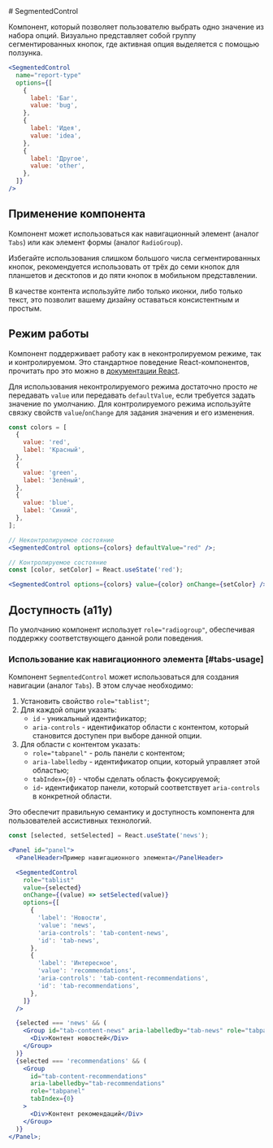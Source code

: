 <Overview>
# SegmentedControl

Компонент, который позволяет пользователю выбрать одно значение из набора опций.
Визуально представляет собой группу сегментированных кнопок, где активная опция выделяется с помощью ползунка.

</Overview>

```jsx
<SegmentedControl
  name="report-type"
  options={[
    {
      label: 'Баг',
      value: 'bug',
    },
    {
      label: 'Идея',
      value: 'idea',
    },
    {
      label: 'Другое',
      value: 'other',
    },
  ]}
/>
```

## Применение компонента

Компонент может использоваться как навигационный элемент (аналог `Tabs`) или как элемент формы (аналог `RadioGroup`).

Избегайте использования слишком большого числа сегментированных кнопок, рекомендуется использовать от трёх до семи кнопок
для планшетов и десктопов и до пяти кнопок в мобильном представлении.

В качестве контента используйте либо только иконки, либо только текст, это позволит вашему дизайну оставаться
консистентным и простым.

## Режим работы

Компонент поддерживает работу как в неконтролируемом режиме, так и контролируемом. Это стандартное поведение
React-компонентов, прочитать про это можно в [документации React](https://react.dev/reference/react-dom/components/input#controlling-an-input-with-a-state-variable).

Для использования неконтролируемого режима достаточно просто _не_ передавать `value` или передавать `defaultValue`, если
требуется задать значение по умолчанию.
Для контролируемого режима используйте связку свойств `value`/`onChange` для задания значения и его изменения.

```jsx
const colors = [
  {
    value: 'red',
    label: 'Красный',
  },
  {
    value: 'green',
    label: 'Зелёный',
  },
  {
    value: 'blue',
    label: 'Синий',
  },
];

// Неконтролируемое состояние
<SegmentedControl options={colors} defaultValue="red" />;

// Контролируемое состояние
const [color, setColor] = React.useState('red');

<SegmentedControl options={colors} value={color} onChange={setColor} />;
```

## Доступность (a11y)

По умолчанию компонент использует `role="radiogroup"`, обеспечивая поддержку соответствующего данной роли поведения.

### Использование как навигационного элемента [#tabs-usage]

Компонент `SegmentedControl` может использоваться для создания навигации (аналог `Tabs`). В этом случае необходимо:

1. Установить свойство `role="tablist"`;
2. Для каждой опции указать:
   - `id` - уникальный идентификатор;
   - `aria-controls` - идентификатор области с контентом, который становится доступен при выборе данной опции.
3. Для области с контентом указать:
   - `role="tabpanel"` - роль панели с контентом;
   - `aria-labelledby` - идентификатор опции, который управляет этой областью;
   - `tabIndex={0}` - чтобы сделать область фокусируемой;
   - `id`- идентификатор панели, который соответствует `aria-controls` в конкретной области.

Это обеспечит правильную семантику и доступность компонента для пользователей ассистивных технологий.

```jsx
const [selected, setSelected] = React.useState('news');

<Panel id="panel">
  <PanelHeader>Пример навигационного элемента</PanelHeader>

  <SegmentedControl
    role="tablist"
    value={selected}
    onChange={(value) => setSelected(value)}
    options={[
      {
        'label': 'Новости',
        'value': 'news',
        'aria-controls': 'tab-content-news',
        'id': 'tab-news',
      },
      {
        'label': 'Интересное',
        'value': 'recommendations',
        'aria-controls': 'tab-content-recommendations',
        'id': 'tab-recommendations',
      },
    ]}
  />

  {selected === 'news' && (
    <Group id="tab-content-news" aria-labelledby="tab-news" role="tabpanel" tabIndex={0}>
      <Div>Контент новостей</Div>
    </Group>
  )}
  {selected === 'recommendations' && (
    <Group
      id="tab-content-recommendations"
      aria-labelledby="tab-recommendations"
      role="tabpanel"
      tabIndex={0}
    >
      <Div>Контент рекомендаций</Div>
    </Group>
  )}
</Panel>;
```

